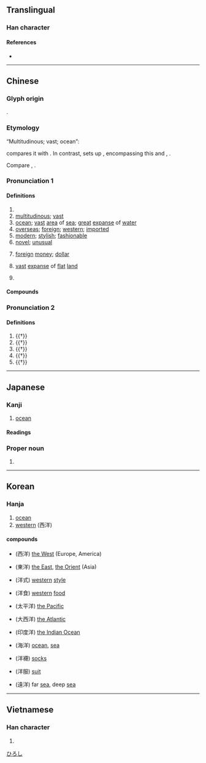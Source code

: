 {{character info/new}}
==Translingual==

===Han character===
{{Han char|rn=85|rad=水|as=06|sn=9|four=38151|canj=ETQ|ids=⿰氵羊}}

====References====
* {{Han ref|kx=0619.280|dkj=17363|dj=1014.190|hdz=31615.110|uh=6D0B|ud=27915|bh=AC76|bd=44150}}

----

==Chinese==
{{zh-forms}}

===Glyph origin===
{{Han etym}}
{{Han compound|氵|t1=water|羊|ls=psc|c1=s|c2=p}}.

===Etymology===
“Multitudinous; vast; ocean”:

{{zh-ref|Schuessler (2007)}} compares it with {{cog|bo|ཡངས་པ||wide; extensive; vast; spacious}}. In contrast, {{zh-ref|Starostin}} sets up {{cog|sit-pro||*lɨ̆ŋ|wave}}, encompassing this and {{cog|bo|ཀློང||space; expanse; wave}}, {{cog|my|လှိုင်း||wave; to abound; plentiful}}.

Compare {{och-l|羕|(''of rivers'') long}}, {{och-l|漾|waves; (''of rivers'') long}}.

===Pronunciation 1===
{{zh-pron
|m=yáng
|m-s=
|dg=ён1
|c=joeng4
|c-t=
|g=
|h=pfs=yòng
|j=
|mb=iô̤ng
|md=iòng
|mn=qz,tw,xm:iûⁿ/zz:iôⁿ/qz,tw,xm:iông/zz:iâng
|mn_note=iûⁿ/iôⁿ - vernacular; iông/iâng - literary
|mn-t=
|w=3hhian
|x=
|dial=n
|mc=1
|oc=1,2
|cat=pn,a,n
}}

====Definitions====
{{zh-hanzi}}

# {{n-g|Name of a [[river]] in southern [[Shaanxi]].}}
# [[multitudinous]]; [[vast]]
# [[ocean]]; [[vast]] [[area]] of [[sea]]; [[great]] [[expanse]] of [[water]]
# [[overseas]]; [[foreign]]; [[western]]; [[imported]]
# [[modern]]; [[stylish]]; [[fashionable]]
# [[novel]]; [[unusual]]
# {{lb|zh|historical}} [[foreign]] [[money]]; [[dollar]]
# {{lb|zh|Min}} [[vast]] [[expanse]] of [[flat]] [[land]]
# {{surname|lang=zh}}

====Compounds====
{{zh-der|洋紫荊|洋鬼子|洋洋|一片汪洋|三大洋|中洋脊|五大洋|伶仃洋|假洋鬼子|光洋|冰洋|出洋|出洋相|北冰洋|北洋|北洋大臣|北洋海軍|北洋航線|北洋軍閥|十里洋場|南冰洋|南北洋|南洋|南洋大臣|南洋群島|南洋航線|印度洋|吃洋飯|唱洋梆子|喜氣洋洋|喜洋洋|喝洋水|土洋結合|外洋|大度汪洋|大洋|大洋洲|大洋盆地|大西洋|太平洋|小洋|崇洋|崇洋媚外|得意洋洋|意氣洋洋|懶洋洋|拉洋片|放洋|暖洋洋|望洋|望洋興歎|望洋驚嘆|東洋|東洋人|東洋劍|東洋大海|東洋話|東洋車|毫洋|江洋大盜|汪洋|汪洋大海|汪洋浩博|汪洋自恣|汪洋自肆|汪洋閎肆|洋乾漆|洋井|洋人|洋傘|洋勁|洋務|洋務運動|洋包子|洋化|洋叫|洋名字|洋商陸|洋嗓子|洋地黃|洋基|洋場|洋奴|洋娃娃|洋布|洋底盆地|洋廣貨|洋式|洋房|洋撈|洋文|洋服|洋槍|洋槐|洋樓|洋橄欖|洋氣|洋河|洋油|洋洋喜氣|洋洋大觀|洋洋得意|洋洋灑灑|洋洋纚纚|洋洋自得|洋派|洋流|洋溝|洋溢|洋火|洋火腿|洋灰|洋煙|洋燈|洋燭|洋爐|洋版|洋玉蘭|洋琴|洋瓷|洋畫兒|洋白菜|洋盤|洋相|洋磁|洋碼子|洋篷|洋粉|洋紅|洋紗|洋紙|洋緞|洋繡球|洋繩|洋罪|洋芋|洋芋片|洋菇|洋菜|洋菸|洋蔥|洋藥|洋蘭|洋蠟|洋行|洋裁|洋裝|洋話|洋財|洋貨|洋車|洋酒|洋金|洋銀|洋錢|洋鐵|洋鐵皮|洋關|洋香瓜|洋馬兒|洋鹼|洋麵|洋麻|洸洋|海洋|海洋化學|海洋地質|海洋學|海洋放流|海洋文學|海洋權|海洋氣候|海洋漁業|海洋牧場|海洋環流|海洋生物|海洋線|海洋能|海洋觀測|海洋資源|海洋開發|海洋隆起|漂洋|潢洋|瀇洋|爛板洋錢|現大洋|現洋|留洋|發洋財|磨洋工|茫洋|西洋|西洋人|西洋劍|西洋參|西洋史|西洋景|西洋棋|西洋畫|西洋象棋|西洋鏡|赤道洋流|越洋|越洋電話|巡洋艦|遠洋|遠洋漁業|遠渡重洋|重洋|銀洋|開洋|開洋葷|陶聲洋|零丁洋|飄洋|飄洋過海|食洋不化|鷹洋|龍洋|沙洋}}

===Pronunciation 2===
{{zh-pron
|m=xiáng
|c=coeng4
|dial=n
|mc=2
|oc=n,1
|cat=v,n
}}

====Definitions====
{{zh-hanzi}}

# {{†}} {{zh-alt-form|翔|to [[soar]]; [[wing]]; [[side]]}}
# {{†}} {{zh-alt-form|祥|[[good]] [[fortune]]; to [[bless]]}}
# {{†}} {{zh-alt-form|祥|[[gentle]]; [[tender]]}}
# {{†}} {{zh-alt-name|彌河|[[w:zh:弥河|Mi River]] in [[Shandong]]}}
# {{†}} {{zh-div|州}} {{w|Yang Prefecture (Shaanxi)|Yang Prefecture}} {{gloss|ancient prefecture in [[Shaanxi]]}}

{{zh-cat|Intermediate}}

----

==Japanese==

===Kanji===
{{ja-kanji|grade=3|rs=水06}}

# [[ocean]]

====Readings====
{{ja-readings
|goon=よう<やう
|kanon=よう<やう
|on=しょう
|kun=なだ-, ひろ-い
}}

===Proper noun===
{{ja-pos|proper|ひろし}}

# {{given name|male|lang=ja}}

[[Category:Japanese male given names|ひろし]]

----

==Korean==

===Hanja===
{{ko-hanja|hangeul=양}}

# [[ocean]]
# [[western]] (西洋)

====compounds====
* {{l|ko|서양}} (西洋) [[the West]] (Europe, America)
* {{l|ko|동양}} (東洋) [[the East]], [[the Orient]] (Asia)
* {{l|ko|양식}} (洋式) [[western]] [[style]]
* {{l|ko|양식}} (洋食) [[western]] [[food]]
* {{l|ko|태평양}} (太平洋) [[the Pacific]]
* {{l|ko|대서양}} (大西洋) [[the Atlantic]]
* {{l|ko|인도양}} (印度洋) [[the Indian Ocean]]
* {{l|ko|해양}} (海洋) [[ocean]], [[sea]]
* {{l|ko|양말}} (洋襪) [[socks]]
* {{l|ko|양복}} (洋服) [[suit]]
* {{l|ko|원양}} (遠洋) far [[sea]], deep [[sea]]

----

==Vietnamese==

===Han character===
{{vi-hantu|[[dương]]|rs=水06}}

# {{defn|lang=vi|sort=水06}}